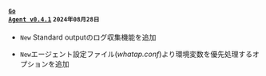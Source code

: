 #### <code class='changelog-service'><a href="https://docs.whatap.io/release-notes/golang/golang-v0_4_1">Go Agent v0.4.1</a></code> <code class='changelog-date'>2024年08月28日</code>

- <code class="New" type="1">New</code> Standard outputのログ収集機能を追加

- <code class="New" type="1">New</code>エージェント設定ファイル(<em>whatap.conf</em>)より環境変数を優先処理するオプションを追加
